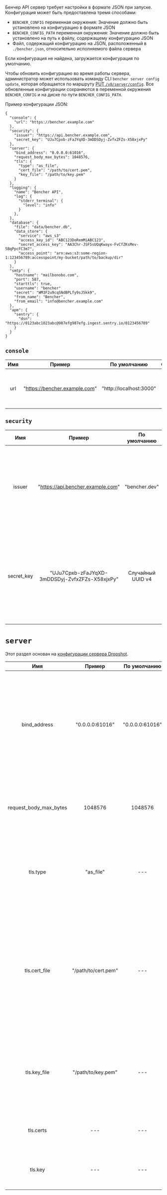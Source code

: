 Бенчер API сервер требует настройки в формате JSON при запуске.
Конфигурация может быть предоставлена тремя способами:
- `BENCHER_CONFIG` переменная окружения: Значение должно быть установлено на конфигурацию в формате JSON
- `BENCHER_CONFIG_PATH` переменная окружения: Значение должно быть установлено на путь к файлу, содержащему конфигурацию JSON
- Файл, содержащий конфигурацию на JSON, расположенный в `./bencher.json`, относительно исполняемого файла сервера

Если конфигурация не найдена, загружается конфигурация по умолчанию.

Чтобы обновить конфигурацию во время работы сервера,
администратор может использовать команду CLI `bencher server config update`,
которая обращается по маршруту [PUT `/v0/server/config`](/docs/reference/api).
Все обновленные конфигурации сохраняются в переменной окружения `BENCHER_CONFIG`
и на диске по пути `BENCHER_CONFIG_PATH`.

Пример конфигурации JSON:

```
{
  "console": {
    "url": "https://bencher.example.com"
  },
  "security": {
    "issuer": "https://api.bencher.example.com",
    "secret_key": "UJu7Cpxb-zFaJYqXD-3mDDSDyj-ZvfxZFZs-X58xjxPy"
  },
  "server": {
    "bind_address": "0.0.0.0:61016",
    "request_body_max_bytes": 1048576,
    "tls": {
      "type": "as_file",
      "cert_file": "/path/to/cert.pem",
      "key_file": "/path/to/key.pem"
    }
  },
  "logging": {
    "name": "Bencher API",
    "log": {
      "stderr_terminal": {
        "level": "info"
      }
    },
  },
  "database": {
    "file": "data/bencher.db",
    "data_store": {
      "service": "aws_s3"
      "access_key_id": "ABC123DoRemMiABC123",
      "secret_access_key": "AA3Chr-JSF5sUQqKwayx-FvCfZKsMev-5BqPpcFC3m7",
      "access_point": "arn:aws:s3:some-region-1:123456789:accesspoint/my-bucket/path/to/backup/dir"
    }
  },
  "smtp": {
    "hostname": "mailbonobo.com",
    "port": 587,
    "starttls": true,
    "username": "bencher"
    "secret": "WM3F2u9cqSNdBPLfy9sJ5kk9",
    "from_name": "Bencher",
    "from_email": "info@bencher.example.com"
  },
  "apm": {
    "sentry": {
      "dsn": "https://0123abc1023abc@987efg987efg.ingest.sentry.io/0123456789"
    }
  }
}
```

## `console`

|  Имя  |            Пример             |      По умолчанию       | Обяз. |                  Описание                   |
| :---: | :---------------------------: | :---------------------: | :---: | :-----------------------------------------: |
|  url  | "https://bencher.example.com" | "http://localhost:3000" |  Да   | Указывает URL для хоста консоли Bencher UI. |

## `security`

|    Имя     |                     Пример                     |   По умолчанию    | Обяз. |                                                                                                                                            Описание                                                                                                                                             |
| :--------: | :--------------------------------------------: | :---------------: | :---: | :---------------------------------------------------------------------------------------------------------------------------------------------------------------------------------------------------------------------------------------------------------------------------------------------: |
|   issuer   |       "https://api.bencher.example.com"        |   "bencher.dev"   |  Нет  |                                                                Указывает выпускающий орган JSON Web Token (JWT). **ВНИМАНИЕ** Изменение этого значения приведет к тому, что все ранее созданные JWT больше не проходят проверку.                                                                |
| secret_key | "UJu7Cpxb-zFaJYqXD-3mDDSDyj-ZvfxZFZs-X58xjxPy" | Случайный UUID v4 |  Да   | Указывает ключ, используемый для генерации всех токенов. **ОН ДОЛЖЕН БЫТЬ ОЧЕНЬ БЕЗОПАСНЫМ!** Значение по умолчанию - это случайно сгенерированный [UUID v4](https://en.wikipedia.org/wiki/Universally_unique_identifier#Version_4_(random)). При записи он будет выглядеть как `************`. |

# `server`

Этот раздел основан на [конфигурации сервера Dropshot](https://github.com/oxidecomputer/dropshot/tree/v0.9.0#dropshot-servers).

|          Имя           |       Пример        |  По умолчанию   |              Обяз.              |                                                                                                                               Описание                                                                                                                                |
| :--------------------: | :-----------------: | :-------------: | :-----------------------------: | :-------------------------------------------------------------------------------------------------------------------------------------------------------------------------------------------------------------------------------------------------------------------: |
|      bind_address      |   "0.0.0.0:61016"   | "0.0.0.0:61016" |               Да                |                   Указывает, что сервер должен привязываться к данному IP-адресу и TCP-порту. В общем случае серверы могут привязываться к более чем одному IP-адресу и порту, но это пока не поддерживается. Значение по умолчанию "127.0.0.1:0".                    |
| request_body_max_bytes |       1048576       |     1048576     |               Да                |                                                                  Указывает максимальное количество байт, разрешенное в теле запроса. Большие запросы получат ошибку 400. Значение по умолчанию 1024.                                                                  |
|        tls.type        |      "as_file"      |       ---       |               Нет               |                                                                    Указывает, используется ли и как информация о сертификате и ключе TLS. Действительные значения включают "as_file" и "as_bytes".                                                                    |
|     tls.cert_file      | "/path/to/cert.pem" |       ---       | Только если tls.type = as_file  | Указывает путь к файлу PEM, содержащему сертификат для идентификации сервера. Первый сертификат - это конечный сертификат субъекта, а оставшиеся - промежуточные сертификаты на пути к доверенному CA. Если указано, сервер будет прослушивать только TLS-соединения. |
|      tls.key_file      | "/path/to/key.pem"  |       ---       | Только если tls.type = as_file  |                                                       Указывает путь к файлу PEM, содержащему закрытый ключ, который будет использовать сервер. Если указано, сервер будет прослушивать только TLS-соединения.                                                        |
|       tls.certs        |         ---         |       ---       | Только если tls.type = as_bytes |                                                                                        То же, что и tls.cert_file, но предоставляемое в виде массива байт данных сертификата.                                                                                         |
|        tls.key         |         ---         |       ---       | Только если tls.type = as_bytes |                                                                                            То же, что и tls.key_file, но предоставляемое в виде массива байт данных ключа.                                                                                            |